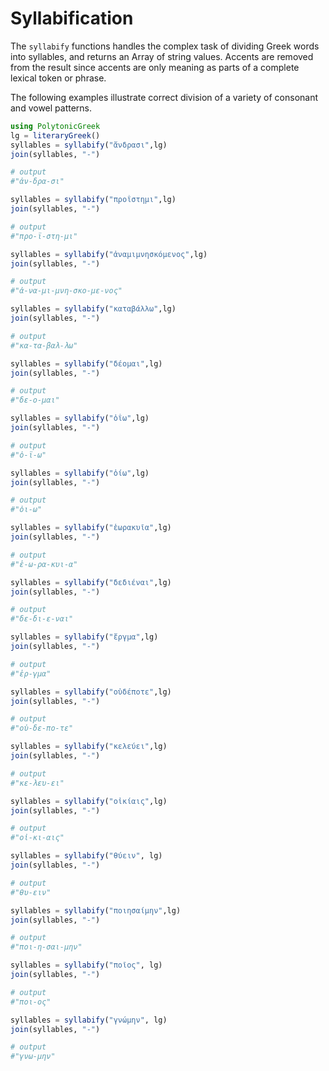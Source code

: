 

# Syllabification

The `syllabify` functions handles the complex task of dividing Greek words into syllables, and returns an Array of string values.  Accents are removed from the result since accents are only meaning as parts of a complete lexical token or phrase.

The following examples illustrate correct division of a variety of consonant and vowel patterns.

```julia
using PolytonicGreek 
lg = literaryGreek()
syllables = syllabify("ἄνδρασι",lg)
join(syllables, "-")

# output
#"ἀν-δρα-σι"
```
```julia
syllables = syllabify("προΐστημι",lg)
join(syllables, "-")

# output
#"προ-ϊ-στη-μι"
```
```julia
syllables = syllabify("ἀναμιμνησκόμενος",lg)
join(syllables, "-")

# output
#"ἀ-να-μι-μνη-σκο-με-νος"
```

```julia
syllables = syllabify("καταβάλλω",lg)
join(syllables, "-")

# output
#"κα-τα-βαλ-λω"
```


```julia
syllables = syllabify("δέομαι",lg)
join(syllables, "-")

# output
#"δε-ο-μαι"
```



```julia
syllables = syllabify("ὀΐω",lg)
join(syllables, "-")

# output
#"ὀ-ϊ-ω"
```



```julia
syllables = syllabify("ὀίω",lg)
join(syllables, "-")

# output
#"ὀι-ω"
```


```julia
syllables = syllabify("ἑωρακυῖα",lg)
join(syllables, "-")

# output
#"ἑ-ω-ρα-κυι-α"
```




```julia
syllables = syllabify("δεδιέναι",lg)
join(syllables, "-")

# output
#"δε-δι-ε-ναι"
```



```julia
syllables = syllabify("ἔργμα",lg)
join(syllables, "-")

# output
#"ἐρ-γμα"
```



```julia
syllables = syllabify("οὐδέποτε",lg)
join(syllables, "-")

# output
#"οὐ-δε-πο-τε"
```



```julia
syllables = syllabify("κελεύει",lg)
join(syllables, "-")

# output
#"κε-λευ-ει"
```


```julia
syllables = syllabify("οἰκίαις",lg)
join(syllables, "-")

# output
#"οἰ-κι-αις"
```

   

```julia
syllables = syllabify("θύειν", lg)
join(syllables, "-")

# output
#"θυ-ειν"
```

  
 ```julia
syllables = syllabify("ποιησαίμην",lg)
join(syllables, "-")

# output
#"ποι-η-σαι-μην"
```


    
```julia
syllables = syllabify("ποῖος", lg)
join(syllables, "-")

# output
#"ποι-ος"
```  

    
```julia
syllables = syllabify("γνώμην", lg)
join(syllables, "-")

# output
#"γνω-μην"
```  
